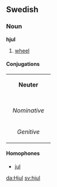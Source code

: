 ==Swedish==
===Noun===
'''hjul'''
#[[wheel]]

====Conjugations====
{| border=1 cellspacing=0 
| bgcolor=#FFFFF0 colspan=5 align=center | '''Neuter''' 
|- 
|- bgcolor=#FFFFF0 align=center 
! rowspan=2 | 
| colspan=2 width=105 | ''Singular'' 
| colspan=2 | ''Plural'' 
|- bgcolor=#FFFFF0 align=center 
| width=105 | ''Indefinite'' 
| width=105 | ''Definite'' 
| width=105 | ''Indefinite'' 
|  width=105 | ''Definite'' 
|- align=center 
| width=105 bgcolor=#FFFFF0 | ''Nominative'' 
| [[hjul]] 
| [[hjulet]] 
| [[hjul]] 
| [[hjulen]] 
|- align=center 
| width=105 bgcolor=#FFFFF0 | ''Genitive'' 
| [[hjuls]] 
| [[hjulets]] 
| [[hjuls]] 
| [[hjulens]] 
|} 

====Homophones====
*[[jul]]

[[da:Hjul]]
[[sv:hjul]]